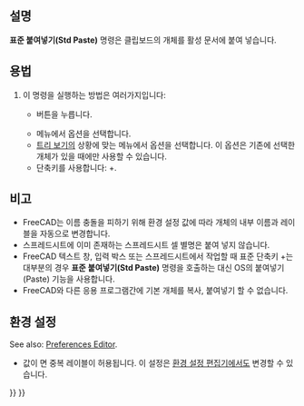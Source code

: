 <languages/>

{{Docnav
|[[Std_Copy/ko|복사]]
|[[Std_DuplicateSelection/ko|개체 복제]]
|[[Std_Edit_Menu/ko|표준 편집 메뉴]]
|IconL=Std_Copy.svg
|IconR=Std_DuplicateSelection.svg
|IconC=Freecad.svg
}}

{{GuiCommand/ko
|Name=Std Paste
|Name/ko=표준 붙여넣기
|MenuLocation=편집 → 붙여넣기
|Workbenches=모두
|Shortcut={{KEY|Ctrl}}+{{KEY|V}}
|SeeAlso=[[Std_Cut/ko|표준 잘라내기]], [[Std_Copy/ko|표준 복사]], [[Std_DuplicateSelection/ko|표준 개체 복제]]
}}

<span id="Description"></span>
==설명==

'''표준 붙여넣기(Std Paste)''' 명령은 클립보드의 개체를 활성 문서에 붙여 넣습니다.

<span id="Usage"></span>
==용법==

<div class="mw-translate-fuzzy">
# 이 명령을 실행하는 방법은 여러가지입니다:
#* {{Button|[[Image:Std_Paste.svg|16px]] [[Std_Paste/ko|표준 붙여넣기]]}} 버튼을 누릅니다.
#* 메뉴에서 {{MenuCommand|편집 → [[Image:Std_Paste.svg|16px]] 붙여넣기}} 옵션을 선택합니다.
#* [[Tree_view/ko|트리 보기]]의 상황에 맞는 메뉴에서 {{MenuCommand|[[Image:Std_Paste.svg|16px]] 붙여넣기}} 옵션을 선택합니다. 이 옵션은 기존에 선택한 개체가 있을 때에만 사용할 수 있습니다.
#* 단축키를 사용합니다: {{KEY|Ctrl}}+{{KEY|V}}.
</div>

<span id="Notes"></span>
==비고==

<div class="mw-translate-fuzzy">
* FreeCAD는 이름 충돌을 피하기 위해 환경 설정 값에 따라 개체의 내부 이름과 레이블을 자동으로 변경합니다.
* 스프레드시트에 이미 존재하는 스프레드시트 셀 별명은 붙여 넣지 않습니다.
* FreeCAD 텍스트 창, 입력 박스 또는 스프레드시트에서 작업할 때 표준 단축키 {{KEY|Ctrl}}+{{KEY|V}}는 대부분의 경우 '''표준 붙여넣기(Std Paste)''' 명령을 호출하는 대신 OS의 붙여넣기(Paste) 기능을 사용합니다.
* FreeCAD와 다른 응용 프로그램간에 기본 개체를 복사, 붙여넣기 할 수 없습니다.
</div>

<span id="Preferences"></span>
==환경 설정==

See also: [[Preferences_Editor|Preferences Editor]].

<div class="mw-translate-fuzzy">
* {{MenuCommand|도구 → 파라미터 편집... → BaseApp → Preferences → Document → DuplicateLabels}} 값이 {{TRUE}}면 중복 레이블이 허용됩니다. 이 설정은 [[Preferences_Editor/ko#문서|환경 설정 편집기]]에서도 변경할 수 있습니다.
</div>


{{Docnav
|[[Std_Copy/ko|복사]]
|[[Std_DuplicateSelection/ko|개체 복제]]
|[[Std_Edit_Menu/ko|표준 편집 메뉴]]
|IconL=Std_Copy.svg
|IconR=Std_DuplicateSelection.svg
|IconC=Freecad.svg
}}

{{Std_Base_navi{{#translation:}}}}
{{Userdocnavi{{#translation:}}}}